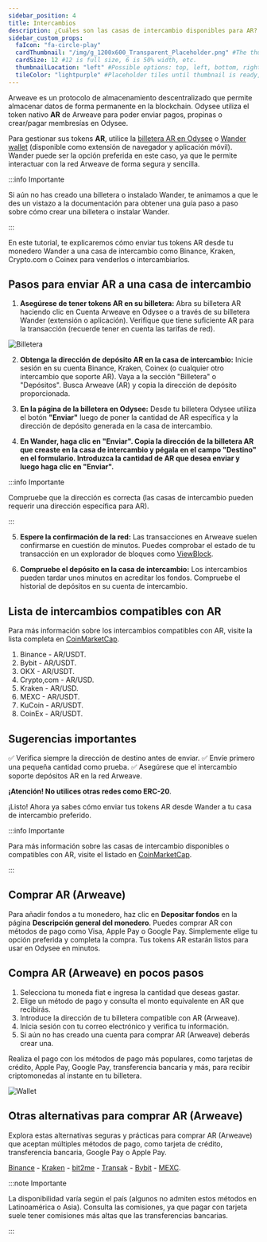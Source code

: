 ```yaml
---
sidebar_position: 4
title: Intercambios
description: ¿Cuáles son las casas de intercambio disponibles para AR?
sidebar_custom_props:
  faIcon: "fa-circle-play"
  cardThumbnail: "/img/g_1200x600_Transparent_Placeholder.png" #The thumbnail on the category card.
  cardSize: 12 #12 is full size, 6 is 50% width, etc.
  thumbnailLocation: "left" #Possible options: top, left, bottom, right, none
  tileColor: "lightpurple" #Placeholder tiles until thumbnail is ready, possible options: blue, cream, darkpurple, lightpurple, mauve, orange, pink, none
---
```


Arweave es un protocolo de almacenamiento descentralizado que permite almacenar datos de forma permanente en la blockchain. Odysee utiliza el token nativo **AR** de Arweave para poder enviar pagos, propinas o crear/pagar membresías en Odysee.

Para gestionar sus tokens **AR**, utilice la [billetera AR en Odysee](https://odysee.com/$/wallet) o [Wander wallet](https://www.wander.app/) (disponible como extensión de navegador y aplicación móvil). Wander puede ser la opción preferida en este caso, ya que le permite interactuar con la red Arweave de forma segura y sencilla.

:::info Importante

Si aún no has creado una billetera o instalado Wander, te animamos a que le des un vistazo a la documentación para obtener una guía paso a paso sobre cómo crear una billetera o instalar Wander.

:::

En este tutorial, te explicaremos cómo enviar tus tokens AR desde tu monedero Wander a una casa de intercambio como Binance, Kraken, Crypto.com o Coinex para venderlos o intercambiarlos.

## Pasos para enviar AR a una casa de intercambio

1. **Asegúrese de tener tokens AR en su billetera:** Abra su billetera AR haciendo clic en Cuenta Arweave en Odysee o a través de su billetera Wander (extensión o aplicación). Verifique que tiene suficiente AR para la transacción (recuerde tener en cuenta las tarifas de red).

![Billetera](https://thumbs.odycdn.com/0b4cda34b94d09b481d46bda5b37de92.webp)

2. **Obtenga la dirección de depósito AR en la casa de intercambio:** Inicie sesión en su cuenta Binance, Kraken, Coinex (o cualquier otro intercambio que soporte AR). Vaya a la sección "Billetera" o "Depósitos". Busca Arweave (AR) y copia la dirección de depósito proporcionada.

3. **En la página de la billetera en Odysee:** Desde tu billetera Odysee utiliza el botón **"Enviar"** luego de poner la cantidad de AR específica y la dirección de depósito generada en la casa de intercambio.

4. **En Wander, haga clic en "Enviar". Copia la dirección de la billetera AR que creaste en la casa de intercambio y pégala en el campo "Destino" en el formulario. Introduzca la cantidad de AR que desea enviar y luego haga clic en "Enviar".**

:::info Importante

Compruebe que la dirección es correcta (las casas de intercambio pueden requerir una dirección específica para AR).

:::

5. **Espere la confirmación de la red:** Las transacciones en Arweave suelen confirmarse en cuestión de minutos. Puedes comprobar el estado de tu transacción en un explorador de bloques como [ViewBlock](https://viewblock.io/arweave).

6. **Compruebe el depósito en la casa de intercambio:** Los intercambios pueden tardar unos minutos en acreditar los fondos. Compruebe el historial de depósitos en su cuenta de intercambio.

## Lista de intercambios compatibles con AR

Para más información sobre los intercambios compatibles con AR, visite la lista completa en [CoinMarketCap](https://coinmarketcap.com/currencies/arweave/).

1. Binance - AR/USDT.
2. Bybit - AR/USDT.
3. OKX - AR/USDT.
4. Crypto,com - AR/USD.
5. Kraken - AR/USD.
6. MEXC - AR/USDT.
7. KuCoin - AR/USDT.
8. CoinEx - AR/USDT.

## Sugerencias importantes

✅ Verifica siempre la dirección de destino antes de enviar.
✅ Envíe primero una pequeña cantidad como prueba.
✅ Asegúrese que el intercambio soporte depósitos AR en la red Arweave.

**¡Atención! No utilices otras redes como ERC-20**.

¡Listo! Ahora ya sabes cómo enviar tus tokens AR desde Wander a tu casa de intercambio preferido.

:::info Importante

Para más información sobre las casas de intercambio disponibles o compatibles con AR, visite el listado en [CoinMarketCap](https://coinmarketcap.com/currencies/arweave/). 

:::

## Comprar AR (Arweave)

Para añadir fondos a tu monedero, haz clic en **Depositar fondos** en la página **Descripción general del monedero**. Puedes comprar AR con métodos de pago como Visa, Apple Pay o Google Pay. Simplemente elige tu opción preferida y completa la compra. Tus tokens AR estarán listos para usar en Odysee en minutos.

## Compra AR (Arweave) en pocos pasos

1. Selecciona tu moneda fiat e ingresa la cantidad que deseas gastar.
2. Elige un método de pago y consulta el monto equivalente en AR que recibirás.
3. Introduce la dirección de tu billetera compatible con AR (Arweave).
4. Inicia sesión con tu correo electrónico y verifica tu información.
5. Si aún no has creado una cuenta para comprar AR (Arweave) deberás crear una.

Realiza el pago con los métodos de pago más populares, como tarjetas de crédito, Apple Pay, Google Pay, transferencia bancaria y más, para recibir criptomonedas al instante en tu billetera.

![Wallet](https://thumbs.odycdn.com/08ccc2dc53be634b1eca7af955c1b22d.webp)

## Otras alternativas para comprar AR (Arweave)

Explora estas alternativas seguras y prácticas para comprar AR (Arweave) que aceptan múltiples métodos de pago, como tarjeta de crédito, transferencia bancaria, Google Pay o Apple Pay.

[Binance](https://www.binance.com/en/how-to-buy/arweave) - [Kraken](https://www.kraken.com/learn/buy-arweave-ar) - [bit2me](https://bit2me.com/buy-arweave) - [Transak](https://transak.com/buy/ar) - [Bybit](https://www.bybit.com/en/price/arweave/) - [MEXC](https://www.mexc.com/how-to-buy/AR).

:::note Importante

La disponibilidad varía según el país (algunos no admiten estos métodos en Latinoamérica o Asia). Consulta las comisiones, ya que pagar con tarjeta suele tener comisiones más altas que las transferencias bancarias.

:::

